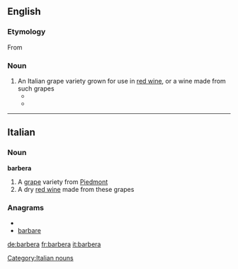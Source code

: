 ==English==

===Etymology===

From {{etyl|it}} {{term|lang=it|barbera}}

===Noun===
{{en-noun|-}}

# An Italian grape variety grown for use in [[red wine]], or a wine made from such grapes
#* {{quote-news|year=2003|date=May 9|author=Laura Levy Shatkin|title=Wine and Dine|work=Chicago Reader|url=https://securesite.chireader.com/cgi-bin/Archive/abridged2.bat?path=2003/030509/RESTBOX
|passage=This '''barbera''' grape, one of the predominant varieties in Italy's northwest Piemonte region, is grown in the town of Alba. }}
#* {{quote-news|year=2007|date=May 30|author=Florence Fabricant|title=An Earthy Mushroom Pasta Sauce With Piquant Cheese for an Earthy, Truffly Wine|work=New York Times|url=http://www.nytimes.com/2007/05/30/dining/30pair.html
|passage=(Your '''barbera''' will do nicely.) }}

----

==Italian==

===Noun===
'''barbera''' {{m}} {{inv}}

# A [[grape]] variety from [[Piedmont]]
# A dry [[red wine]] made from these grapes

===Anagrams===
* {{alphagram|aabberr}}
* [[barbare#Italian|barbare]]

[[Category:Italian nouns]]

[[de:barbera]]
[[fr:barbera]]
[[it:barbera]]